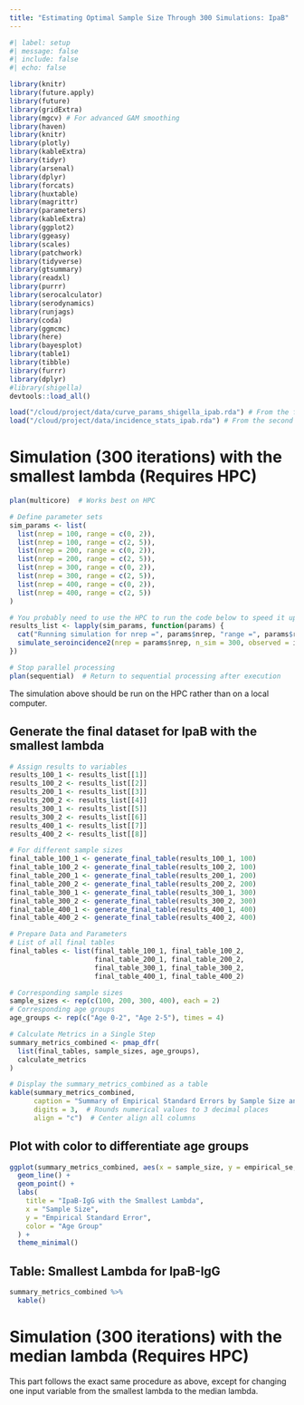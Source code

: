 ```yaml
---
title: "Estimating Optimal Sample Size Through 300 Simulations: IpaB"
---
```


```r
#| label: setup
#| message: false
#| include: false
#| echo: false

library(knitr)
library(future.apply)
library(future)
library(gridExtra)
library(mgcv) # For advanced GAM smoothing
library(haven)
library(knitr)
library(plotly)
library(kableExtra)
library(tidyr)
library(arsenal)
library(dplyr)
library(forcats)
library(huxtable)
library(magrittr)
library(parameters)
library(kableExtra)
library(ggplot2)
library(ggeasy)
library(scales)
library(patchwork)
library(tidyverse)
library(gtsummary)
library(readxl)
library(purrr)
library(serocalculator)
library(serodynamics)
library(runjags)
library(coda)
library(ggmcmc)
library(here)
library(bayesplot)
library(table1)
library(tibble)
library(furrr)
library(dplyr)
#library(shigella)
devtools::load_all()
```

```r
load("/cloud/project/data/curve_params_shigella_ipab.rda") # From the first .qmd file
load("/cloud/project/data/incidence_stats_ipab.rda") # From the second .qmd file
```


# Simulation (300 iterations) with the smallest lambda (Requires HPC)
```r
plan(multicore)  # Works best on HPC

# Define parameter sets
sim_params <- list(
  list(nrep = 100, range = c(0, 2)),
  list(nrep = 100, range = c(2, 5)),
  list(nrep = 200, range = c(0, 2)),
  list(nrep = 200, range = c(2, 5)),
  list(nrep = 300, range = c(0, 2)),
  list(nrep = 300, range = c(2, 5)),
  list(nrep = 400, range = c(0, 2)),
  list(nrep = 400, range = c(2, 5))
)

# You probably need to use the HPC to run the code below to speed it up
results_list <- lapply(sim_params, function(params) {
  cat("Running simulation for nrep =", params$nrep, "range =", params$range, "\n")
  simulate_seroincidence2(nrep = params$nrep, n_sim = 300, observed = incidence_stats_ipab$MinHalf, range = params$range) ### Choose the observed value based on the lambda you want to simulate
})

# Stop parallel processing
plan(sequential)  # Return to sequential processing after execution
```
The simulation above should be run on the HPC rather than on a local computer.

## Generate the final dataset for IpaB with the smallest lambda
```r
# Assign results to variables
results_100_1 <- results_list[[1]]
results_100_2 <- results_list[[2]]
results_200_1 <- results_list[[3]]
results_200_2 <- results_list[[4]]
results_300_1 <- results_list[[5]]
results_300_2 <- results_list[[6]]
results_400_1 <- results_list[[7]]
results_400_2 <- results_list[[8]]

# For different sample sizes
final_table_100_1 <- generate_final_table(results_100_1, 100)
final_table_100_2 <- generate_final_table(results_100_2, 100)
final_table_200_1 <- generate_final_table(results_200_1, 200)
final_table_200_2 <- generate_final_table(results_200_2, 200)
final_table_300_1 <- generate_final_table(results_300_1, 300)
final_table_300_2 <- generate_final_table(results_300_2, 300)
final_table_400_1 <- generate_final_table(results_400_1, 400)
final_table_400_2 <- generate_final_table(results_400_2, 400)
```

```r
# Prepare Data and Parameters 
# List of all final tables
final_tables <- list(final_table_100_1, final_table_100_2,
                     final_table_200_1, final_table_200_2,
                     final_table_300_1, final_table_300_2,
                     final_table_400_1, final_table_400_2)

# Corresponding sample sizes
sample_sizes <- rep(c(100, 200, 300, 400), each = 2)
# Corresponding age groups
age_groups <- rep(c("Age 0-2", "Age 2-5"), times = 4)

# Calculate Metrics in a Single Step 
summary_metrics_combined <- pmap_dfr(
  list(final_tables, sample_sizes, age_groups),
  calculate_metrics
)

# Display the summary_metrics_combined as a table
kable(summary_metrics_combined, 
      caption = "Summary of Empirical Standard Errors by Sample Size and Age Group", 
      digits = 3,  # Rounds numerical values to 3 decimal places
      align = "c")  # Center align all columns
```


## Plot with color to differentiate age groups
```r
ggplot(summary_metrics_combined, aes(x = sample_size, y = empirical_se, color = Age_Group)) +
  geom_line() +
  geom_point() +
  labs(
    title = "IpaB-IgG with the Smallest Lambda",
    x = "Sample Size",
    y = "Empirical Standard Error",
    color = "Age Group"
  ) +
  theme_minimal()
```

## Table: Smallest Lambda for IpaB-IgG
```r
summary_metrics_combined %>%
  kable()
```

# Simulation (300 iterations) with the median lambda (Requires HPC)

This part follows the exact same procedure as above, except for changing one input variable from the smallest lambda to the median lambda.